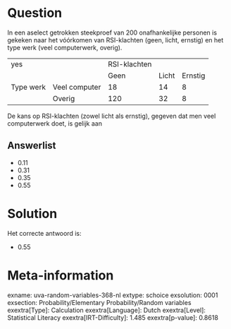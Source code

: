 Question
========

In een aselect getrokken steekproef van 200 onafhankelijke personen is
gekeken naar het vóórkomen van RSI-klachten (geen, licht, ernstig) en
het type werk (veel computerwerk, overig).

  ----------- --------------- -------------- ------- ---------
  yes                         RSI-klachten           
                              Geen           Licht   Ernstig
  Type werk   Veel computer   18             14      8
              Overig          120            32      8
  ----------- --------------- -------------- ------- ---------

De kans op RSI-klachten (zowel licht als ernstig), gegeven dat men veel
computerwerk doet, is gelijk aan

Answerlist
----------

* 0.11
* 0.31
* 0.35
* 0.55

Solution
========

Het correcte antwoord is: 

* 0.55

Meta-information
================
exname: uva-random-variables-368-nl
extype: schoice
exsolution: 0001
exsection: Probability/Elementary Probability/Random variables
exextra[Type]: Calculation
exextra[Language]: Dutch
exextra[Level]: Statistical Literacy
exextra[IRT-Difficulty]: 1.485
exextra[p-value]: 0.8618
